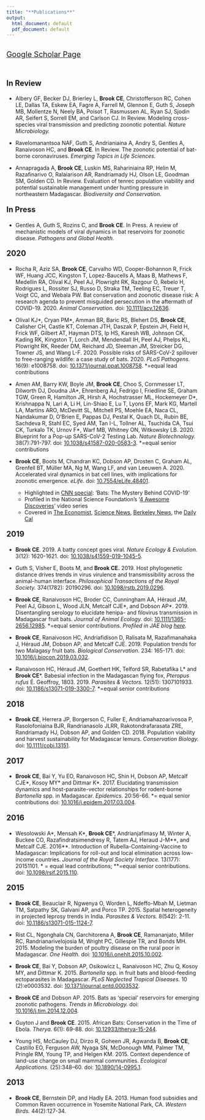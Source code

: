 ```yaml
---
title: "**Publications**"
output:
  html_document: default
  pdf_document: default
---
```


<style type="text/css">
h1.title {
  font-size: 31px;
  text-align: left;
  color:black;
}
</style>

<br>
<div style="text-align: left; font-size: 1.4em;">
<a href="https://scholar.google.com/citations?user=jDzdfmMAAAAJ&hl=en&oi=ao">Google Scholar Page</a></div>

<br>

<div style="text-align: left; font-size: 1.4em;">
**In Review**
</div>

- Albery GF, Becker DJ, Brierley L, **Brook CE**, Christofferson RC, Cohen LE, Dallas TA, Eskew EA, Fagre A, Farrell M, Glennon E, Guth S, Joseph MB, Mollentze N, Neely BA, Poisot T, Rasmussen AL, Ryan SJ, Sjodin AR, Seifert S, Sorrell EM, and Carlson CJ. In Review. Modeling cross-species viral transmission and predicting zoonotic potential. *Nature Microbiology.*

- Ravelomanantsoa NAF, Guth S, Andrianiaina A, Andry S, Gentles A, Ranaivoson HC, and **Brook CE**. In Review. The zoonotic potential of bat-borne coronaviruses. *Emerging Topics in Life Sciences.*

- Annapragada A, **Brook CE**, Luskin MS, Rahariniaina RP, Helin M, Razafinarivo O, Ralaiarison AR, Randriamady HJ, Olson LE, Goodman SM, Golden CD. In Review. Evaluation of tenrec population viability and potential sustainable management under hunting pressure in northeastern Madagascar. *Biodiversity and Conservation.*

<div style="text-align: left; font-size: 1.4em;">
**In Press**
</div>

- Gentles A, Guth S, Rozins C, and **Brook CE**. In Press. A review of mechanistic models of viral dynamics in bat reservoirs for zoonotic disease. *Pathogens and Global Health.* 

<div style="text-align: left; font-size: 1.4em;">
**2020**
</div>

- Rocha R, Aziz SA, **Brook CE**, Carvalho WD, Cooper-Bohannon R, Frick WF, Huang JCC, Kingston T, Lopez-Baucells A, Maas B, Mathews F, Medellin RA, Olival KJ, Peel AJ, Plowright RK, Razgour O, Rebelo H, Rodrigues L, Rossiter SJ, Russo D, Straka TM, Teeling EC, Treuer T, Voigt CC, and  Webala PW. Bat conservation and zoonotic disease risk: A research agenda to prevent misguided persecution in the aftermath of COVID-19. 2020. *Animal Conservation.* doi: [10.1111/acv.12636](https://doi.org/10.1111/acv.12636).

- Olival KJ\*, Cryan PM\*, Amman BR, Baric RS, Blehert DS, **Brook CE**, Calisher CH, Castle KT, Coleman JTH, Daszak P, Epstein JH, Field H, Frick WF, Gilbert AT, Hayman DTS, Ip HS, Karesh WB, Johnson CK, Kading RK, Kingston T, Lorch JM, Mendendall IH, Peel AJ, Phelps KL, Plowright RK, Reeder DM, Reichard JD, Sleeman JM, Streicker DG, Towner JS, and Wang L-F. 2020. Possible risks of SARS-CoV-2 spillover to free-ranging wildlife: a case study of bats. 2020. *PLoS Pathogens.* 16(9): e1008758. doi: [10.1371/journal.ppat.1008758](https://doi.org/10.1371/journal.ppat.1008758).  \*=equal lead contributions

- Amen AM, Barry KW, Boyle JM, **Brook CE**, Choo S, Cornmesser LT, Dilworth DJ, Doudna JA\*, Ehrenberg AJ, Fedrigo I, Friedline SE, Graham TGW, Green R, Hamilton JR, Hirsh A, Hochstrasser ML, Hockemeyer D\*, Krishnappa N, Lari A, Li H, Lin-Shiao E, Lu T, Lyons EF, Mark KG, Martell LA, Martins ARO, McDevitt SL, Mitchell PS, Moehle EA, Naca CL, Nandakumar D, O’Brien E, Pappas DJ, Pestal K, Quach DL, Rubin BE, Sachdeva R, Stahl EC, Syed AM, Tan I-L, Tollner AL, Tsuchida CA, Tsui CK, Turkalo TK, Urnov F\*, Warf MB, Whitney ON, Witkowsky LB. 2020. Blueprint for a Pop-up SARS-CoV-2 Testing Lab. *Nature Biotechnology.* 38(7):791-797. doi: [10.1038/s41587-020-0583-3](https://doi.org/10.1038/s41587-020-0583-3). \*=equal senior contributions	

-	**Brook CE**, Boots M, Chandran KC, Dobson AP, Drosten C, Graham AL, Grenfell BT, Müller MA, Ng M, Wang LF, and van Leeuwen A. 2020. Accelerated viral dynamics in bat cell lines, with implications for zoonotic emergence. *eLife.* doi: [10.7554/eLife.48401](https://elifesciences.org/articles/48401).
    - Highlighted in [CNN special](https://cnnpressroom.blogs.cnn.com/2020/06/09/cnn-to-air-special-on-the-connection-between-bats-and-covid-19/): 'Bats: The Mystery Behind COVID-19' 
    - Profiled in the National Science Foundation's '[4 Awesome Discoveries](https://www.youtube.com/watch?v=y5_g_pjf0eE&feature=youtu.be)' video series 
    - Covered in [The Economist](https://www.economist.com/science-and-technology/2020/04/18/bats-spread-viruses), [Science News](https://www.sciencenews.org/article/bats-immune-system-viruses-ebola-marburg-people), [Berkeley News](https://news.berkeley.edu/2020/02/10/coronavirus-outbreak-raises-question-why-are-bat-viruses-so-deadly/), the [Daily Cal](https://www.sciencenews.org/article/bats-immune-system-viruses-ebola-marburg-people)

<div style="text-align: left; font-size: 1.4em;">
**2019**
</div>

-	**Brook CE**. 2019. A batty concept goes viral. *Nature Ecology & Evolution.* 3(12): 1620-1621. doi: [10.1038/s41559-019-1045-5](https://www.nature.com/articles/s41559-019-1045-5).

- Guth S, Visher E, Boots M, and **Brook CE.** 2019. Host phylogenetic distance drives trends in virus virulence and transmissibility across the animal-human interface. *Philosophical Transactions of the Royal Society.* 374(1782): 20190296. doi: [10.1098/rstb.2019.0296](https://doi.org/10.1098/rstb.2019.0296).

- **Brook CE**, Ranaivoson HC, Broder CC, Cunningham AA, Héraud JM, Peel AJ, Gibson L, Wood JLN, Metcalf CJE\*, and Dobson AP\*. 2019. Disentangling serology to elucidate henipa- and filovirus transmission in Madagascar fruit bats. *Journal of Animal Ecology.* doi: [10.1111/1365-2656.12985](https://doi.org/10.1111/1365-2656.12985). \*=equal senior contributions. *Profiled in JAE blog [here](https://animalecologyinfocus.com/2019/04/16/disentangling-disease-transmission-in-madagascar-fruit-bats/).*

- **Brook CE**, Ranaivoson HC, Andriafidison D, Ralisata M, Razafimanahaka J, Héraud JM, Dobson AP, and Metcalf CJE. 2019. Population trends for two Malagasy fruit bats. *Biological Conservation.* 234: 165-171. doi: [10.1016/j.biocon.2019.03.032](https://doi.org/10.1016/j.biocon.2019.03.032).

-	Ranaivoson HC, Héraud JM, Goethert HK, Telford SR, Rabetafika L\* and **Brook CE**\*. Babesial infection in the Madagascan flying fox, *Pteropus rufus* É. Geoffroy, 1803. 2019. *Parasites & Vectors.* 12(51): 1307101933. doi:  [10.1186/s13071-019-3300-7](https://doi.org/10.1186/s13071-019-3300-7). \*=equal senior contributions

<div style="text-align: left; font-size: 1.4em;">
**2018**
</div>

- **Brook CE**, Herrera JP, Borgerson C, Fuller E, Andriamahazoarivosoa P, Rasolofoniaina BJR, Randrianasolo JLRR, Rakotondrafarasata ZRE, Randriamady HJ, Dobson AP, and Golden CD. 2018. Population viability and harvest sustainability for Madagascar lemurs. *Conservation Biology.* doi: [10.1111/cobi.13151](https://doi.org/10.1111/cobi.13151).

<div style="text-align: left; font-size: 1.4em;">
**2017**
</div>

- **Brook CE**, Bai Y, Yu EO, Ranaivoson HC, Shin H, Dobson AP, Metcalf CJE\*, Kosoy MY\* and Dittmar K\*. 2017. Elucidating transmission dynamics and host-parasite-vector relationships for rodent-borne *Bartonella* spp. in Madagascar. *Epidemics.* 20:56-66. \*= equal senior contributions doi: [10.1016/j.epidem.2017.03.004](https://doi.org/10.1016/j.epidem.2017.03.004).

<div style="text-align: left; font-size: 1.4em;">
**2016**
</div>

- Wesolowski A\*, Mensah K\*, **Brook CE**\*, Andrianjafimasy M, Winter A, Buckee CO, Razafindratsimendresy R, Tatem AJ, Heraud J-M\*\*, and Metcalf CJE. 2016\*\*. Introduction of Rubella-Containing-Vaccine to Madagascar: Implications for roll-out and local elimination across low-income countries. *Journal of the Royal Society Interface.* 13(177): 20151101. \* =  equal lead contributions; \*\*=equal senior contributions. doi: [10.1098/rsif.2015.110](https://doi.org/10.1098/rsif.2015.110).

<div style="text-align: left; font-size: 1.4em;">
**2015**
</div>

- **Brook CE**, Beauclair R, Ngwenya O, Worden L,  Ndeffo-Mbah M, Lietman TM, Satpathy SK,  Galvani AP, and Porco TP. 2015. Spatial heterogeneity in projected leprosy trends in India. *Parasites & Vectors.* 8(542): 2-11. doi: [10.1186/s13071-015-1124-7](https://doi.org/10.1186/s13071-015-1124-7).

- Rist CL, Ngonghala CN,  Garchitorena A, **Brook CE**, Ramananjato, Miller RC, Randrianarivelojosia M, Wright PC, Gillespie TR, and Bonds MH. 2015. Modeling the burden of poultry disease on the rural poor in Madagascar. *One Health.* doi: [10.1016/j.onehlt.2015.10.002](https://doi.org/10.1016/j.onehlt.2015.10.002).

- **Brook CE**, Bai Y, Dobson AP, Osikowicz L, Ranaivoson HC, Zhu Q, Kosoy MY, and Dittmar K. 2015. *Bartonella* spp. in fruit bats and blood-feeding ectoparasites in Madagascar. *PLoS Neglected Tropical Diseases.* 10 (2):e0003532. doi: [10.1371/journal.pntd.0003532](https://doi.org/10.1371/journal.pntd.0003532).

- **Brook CE** and Dobson AP. 2015. Bats as ‘special’ reservoirs for emerging zoonotic pathogens. *Trends in Microbiology.* doi: [10.1016/j.tim.2014.12.004](https://doi.org/10.1016/j.tim.2014.12.004).

- Guyton J and **Brook CE**. 2015. African Bats: Conservation in the Time of Ebola. *Therya.* 6(1): 69-88. doi: [10.12933/therya-15-244](https://doi.org/10.12933/therya-15-244).

- Young HS, McCauley DJ, Dirzo R, Goheen JR, Agwanda B, **Brook CE**, Castillo EO, Ferguson AW, Nyaga SN, McDonough MM, Palmer TM, Pringle RM, Young TP, and Helgen KM. 2015. Context dependence of land-use change on small mammal communities. *Ecological Applications.* (25):348–60. doi: [10.1890/14-0995.1](https://doi.org/10.1890/14-0995.1).

<div style="text-align: left; font-size: 1.4em;">
**2013**
</div>

- **Brook CE**, Bernstein DP, and Hadly EA. 2013. Human food subsidies and Common Raven occurrence in Yosemite National Park, CA. *Western Birds.* 44(2):127-34.

